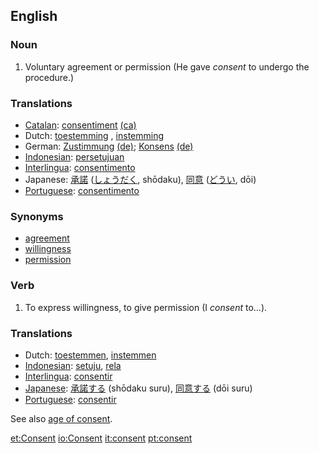 ==English==

===Noun===
# Voluntary agreement or permission (He gave ''consent'' to undergo the procedure.)

===Translations===
*[[Catalan]]: [[consentiment]] {{m}} [[:ca:consentiment|(ca)]] 
*Dutch: [[toestemming]] {{f}}, [[instemming]] {{f}}
*German: [[Zustimmung]] {{f}} [[:de:Zustimmung|(de)]]; [[Konsens]] {{m}} [[:de:Konsens|(de)]] 
*[[Indonesian]]: [[setuju|persetujuan]]
*[[Interlingua]]: [[consentimento]]
*Japanese: [[承諾]] ([[しょうだく]], shōdaku), [[同意]] ([[どうい]], dōi)
*[[Portuguese]]: [[consentimento]] {{m}}

===Synonyms===
*[[agreement]]
*[[willingness]]
*[[permission]]

===Verb===
{{en-infl-reg-consonant|consent||}}
# To express willingness, to give permission (I ''consent'' to...).

===Translations===
*Dutch: [[toestemmen]], [[instemmen]]
*[[Indonesian]]: [[setuju]], [[rela]]
*[[Interlingua]]: [[consentir]]
*[[Japanese]]: [[承諾する]] (shōdaku suru), [[同意する]] (dōi suru)
*[[Portuguese]]: [[consentir]]

See also [[age of consent]].

[[et:Consent]]
[[io:Consent]]
[[it:consent]]
[[pt:consent]]